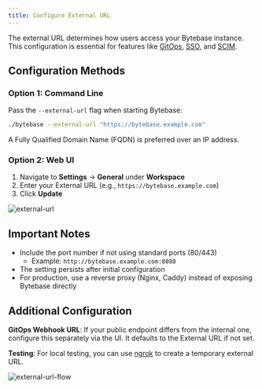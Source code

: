 ```yaml
---
title: Configure External URL
---
```


The external URL determines how users access your Bytebase instance. This configuration is essential for features like [GitOps](/vcs-integration/overview), [SSO](/administration/sso/overview), and [SCIM](/administration/scim/overview).

## Configuration Methods

### Option 1: Command Line

Pass the `--external-url` flag when starting Bytebase:

```bash
./bytebase --external-url "https://bytebase.example.com"
```

<Note>
A Fully Qualified Domain Name (FQDN) is preferred over an IP address.
</Note>

### Option 2: Web UI

1. Navigate to **Settings** → **General** under **Workspace**
2. Enter your External URL (e.g., `https://bytebase.example.com`)
3. Click **Update**

![external-url](/content/docs/get-started/install/external-url.webp)

## Important Notes

- Include the port number if not using standard ports (80/443)
  - Example: `http://bytebase.example.com:8080`
- The setting persists after initial configuration
- For production, use a reverse proxy (Nginx, Caddy) instead of exposing Bytebase directly

## Additional Configuration

**GitOps Webhook URL**: If your public endpoint differs from the internal one, configure this separately via the UI. It defaults to the External URL if not set.

**Testing**: For local testing, you can use [ngrok](https://ngrok.com) to create a temporary external URL.

![external-url-flow](/content/docs/get-started/install/external-url-flow.webp)